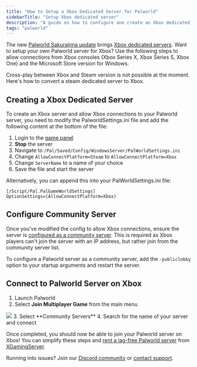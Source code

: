 ```yaml
---
title: "How to Setup a Xbox Dedicated Server for Palworld"
sidebarTitle: "Setup Xbox dedicated server"
description: "A guide on how to configure ane create an Xbox dedicated server for Palworld"
tags: "palworld"
---
```


The new [Palworld Sakurajima update](https://blog.berrybyte.net/palworld-sakurajima-update-released/) brings [Xbox dedicated servers](https://xgamingserver.com/palworld-xbox-server-hosting). Want to setup your own Palworld server for Xbox? Use the following steps to allow connections from Xbox consoles (Xbox Series X, Xbox Series S, Xbox One) and the Microsoft Store version for Windows.

Cross-play between Xbox and Steam version is not possible at the moment. Here's how to convert a steam dedicated server to Xbox.

## Creating a Xbox Dedicated Server

To create an Xbox server and allow Xbox connections to your Palworld server, you need to modify the PalworldSettings.ini file and add the following content at the bottom of the file:

1. Login to the [game panel](https://game.xgamingserver.com)
2. **Stop** the server
3. Navigate to `/Pal/Saved/Config/WindowsServer/PalWorldSettings.ini`
4. Change `AllowConnectPlatform=Steam` to `AllowConnectPlatform=Xbox`
5. Change `ServerName` to a name of your choice
6. Save the file and start the server

Alternatively, you can append this into your PalWorldSettings.ini file:
```
[/Script/Pal.PalGameWorldSettings]
OptionSettings=(AllowConnectPlatform=Xbox)
```

## Configure Community Server

Once you've modified the config to allow Xbox connections, ensure the server is [configured as a community server](https://tech.palworldgame.com/getting-started/deploy-community-server). This is required as Xbox players can't join the server with an IP address, but rather join from the community server list.

To configure a Palworld server as a community server, add the `-publiclobby` option to your startup arguments and restart the server.

## Connect to Palworld Server on Xbox

1. Launch Palworld
2. Select **Join Multiplayer Game** from the main menu
<Frame>
  <img src="/images/games/palworld/join-palworld-server.png" />
</Frame>
3. Select **Community Servers**
4. Search for the name of your server and connect

Once completed, you should now be able to join your Palworld server on Xbox! You can simplify these steps and [rent a lag-free Palworld server](https://xgamingserver.com/palworld-server-hosting) from [XGamingServer](https://xgamingserver.com).

Running into issues? Join our [Discord community](https://xgamingserver.com/discord) or [contact support](https://xgamingserver.com/support).